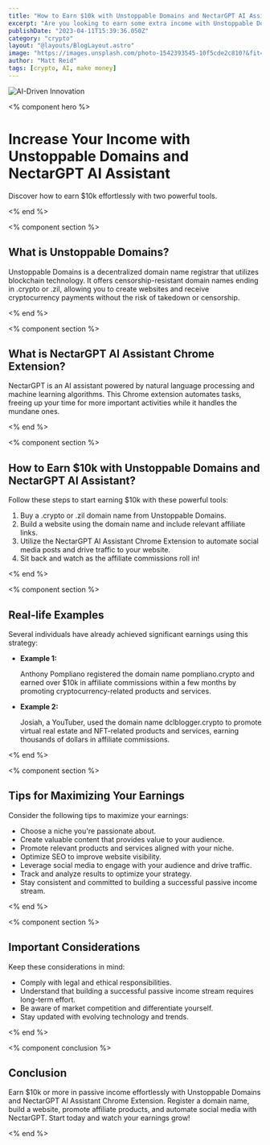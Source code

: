 ```yaml
---
title: "How to Earn $10k with Unstoppable Domains and NectarGPT AI Assistant Chrome Extension"
excerpt: "Are you looking to earn some extra income with Unstoppable Domains and NectarGPT AI assistant chrome extension? In this article, we will show you how to make $10k with these two powerful tools. Unstoppable Domains is a blockchain-based domain name registrar that offers uncensorable and unstoppable websites. NectarGPT AI assistant chrome extension is a powerful tool that can help you communicate more effectively and automate repetitive tasks. By combining these two tools, you can create a website that is unstoppable and use NectarGPT to manage your website more efficiently."
publishDate: "2023-04-11T15:39:36.050Z"
category: "crypto"
layout: "@layouts/BlogLayout.astro"
image: "https://images.unsplash.com/photo-1542393545-10f5cde2c810?&fit=crop&w=430&h=240"
author: "Matt Reid"
tags: [crypto, AI, make money]
---
```


<img src="https://images.unsplash.com/photo-1633671475650-4cdee4db2277?ixlib=rb-4.0.3&ixid=M3wxMjA3fDB8MHxwaG90by1wYWdlfHx8fGVufDB8fHx8fA%3D%3D&auto=format&fit=crop&w=870&q=80" alt="AI-Driven Innovation" />

<% component hero %>
  <h1>Increase Your Income with Unstoppable Domains and NectarGPT AI Assistant</h1>
  <p>Discover how to earn $10k effortlessly with two powerful tools.</p>
<% end %>

<% component section %>
  <h2>What is Unstoppable Domains?</h2>
  <p>Unstoppable Domains is a decentralized domain name registrar that utilizes blockchain technology. It offers censorship-resistant domain names ending in .crypto or .zil, allowing you to create websites and receive cryptocurrency payments without the risk of takedown or censorship.</p>
<% end %>

<% component section %>
  <h2>What is NectarGPT AI Assistant Chrome Extension?</h2>
  <p>NectarGPT is an AI assistant powered by natural language processing and machine learning algorithms. This Chrome extension automates tasks, freeing up your time for more important activities while it handles the mundane ones.</p>
<% end %>

<% component section %>
  <h2>How to Earn $10k with Unstoppable Domains and NectarGPT AI Assistant?</h2>
  <p>Follow these steps to start earning $10k with these powerful tools:</p>

  <ol>
    <li>Buy a .crypto or .zil domain name from Unstoppable Domains.</li>
    <li>Build a website using the domain name and include relevant affiliate links.</li>
    <li>Utilize the NectarGPT AI Assistant Chrome Extension to automate social media posts and drive traffic to your website.</li>
    <li>Sit back and watch as the affiliate commissions roll in!</li>
  </ol>
<% end %>

<% component section %>
  <h2>Real-life Examples</h2>
  <p>Several individuals have already achieved significant earnings using this strategy:</p>

  <ul>
    <li>
      <strong>Example 1:</strong>
      <p>Anthony Pompliano registered the domain name pompliano.crypto and earned over $10k in affiliate commissions within a few months by promoting cryptocurrency-related products and services.</p>
    </li>
    <li>
      <strong>Example 2:</strong>
      <p>Josiah, a YouTuber, used the domain name dclblogger.crypto to promote virtual real estate and NFT-related products and services, earning thousands of dollars in affiliate commissions.</p>
    </li>
  </ul>
<% end %>

<% component section %>
  <h2>Tips for Maximizing Your Earnings</h2>
  <p>Consider the following tips to maximize your earnings:</p>

  <ul>
    <li>Choose a niche you're passionate about.</li>
    <li>Create valuable content that provides value to your audience.</li>
    <li>Promote relevant products and services aligned with your niche.</li>
    <li>Optimize SEO to improve website visibility.</li>
    <li>Leverage social media to engage with your audience and drive traffic.</li>
    <li>Track and analyze results to optimize your strategy.</li>
    <li>Stay consistent and committed to building a successful passive income stream.</li>
  </ul>
<% end %>

<% component section %>
  <h2>Important Considerations</h2>
  <p>Keep these considerations in mind:</p>

  <ul>
    <li>Comply with legal and ethical responsibilities.</li>
    <li>Understand that building a successful passive income stream requires long-term effort.</li>
    <li>Be aware of market competition and differentiate yourself.</li>
    <li>Stay updated with evolving technology and trends.</li>
  </ul>
<% end %>

<% component conclusion %>
  <h2>Conclusion</h2>
  <p>Earn $10k or more in passive income effortlessly with Unstoppable Domains and NectarGPT AI Assistant Chrome Extension. Register a domain name, build a website, promote affiliate products, and automate social media with NectarGPT. Start today and watch your earnings grow!</p>
<% end %>
